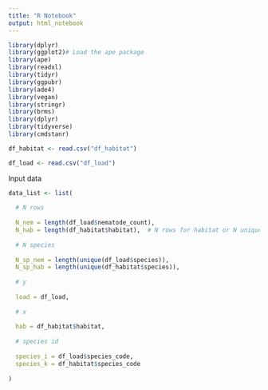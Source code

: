 ```yaml
---
title: "R Notebook"
output: html_notebook
---
```



```r
library(dplyr)
library(ggplot2)# Load the ape package
library(ape)
library(readxl)
library(tidyr)
library(ggpubr)
library(ade4)
library(vegan)
library(stringr)
library(brms)
library(dplyr)
library(tidyverse)
library(cmdstanr)
```



```r
df_habitat <- read.csv("df_habitat")

df_load <- read.csv("df_load")

```



Input data

```r


data_list <- list(
  
  # N rows
  
  N_nem = length(df_load$nematode_count),
  N_hab = length(df_habitat$habitat),  # N rows for habitat or N unique habitats (3)???
  
  # N species
  
  N_sp_nem = length(unique(df_load$species)),
  N_sp_hab = length(unique(df_habitat$species)),
  
  # y
  
  load = df_load,
  
  # x
  
  hab = df_habitat$habitat,
  
  # species id
  
  species_i = df_load$species_code,
  species_k = df_habitat$species_code
  
)

```